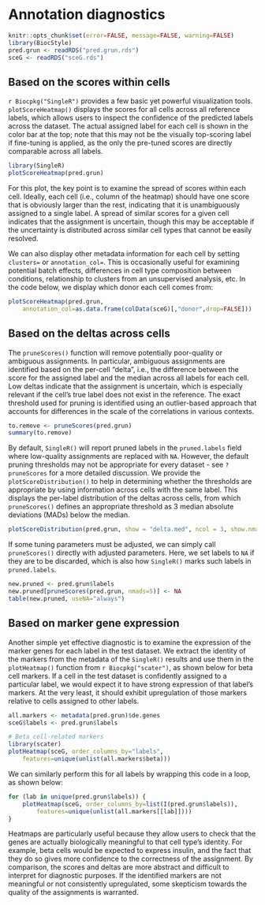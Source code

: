 # Annotation diagnostics

```r
knitr::opts_chunk$set(error=FALSE, message=FALSE, warning=FALSE)
library(BiocStyle)
pred.grun <- readRDS("pred.grun.rds")
sceG <- readRDS("sceG.rds")
```

## Based on the scores within cells

`r Biocpkg("SingleR")` provides a few basic yet powerful visualization tools.
`plotScoreHeatmap()` displays the scores for all cells across all reference labels,
which allows users to inspect the confidence of the predicted labels across the dataset.
The actual assigned label for each cell is shown in the color bar at the top;
note that this may not be the visually top-scoring label if fine-tuning is applied, as the only the pre-tuned scores are directly comparable across all labels.

```r
library(SingleR)
plotScoreHeatmap(pred.grun)
```

For this plot, the key point is to examine the spread of scores within each cell.
Ideally, each cell (i.e., column of the heatmap) should have one score that is obviously larger than the rest, indicating that it is unambiguously assigned to a single label.
A spread of similar scores for a given cell indicates that the assignment is uncertain, though this may be acceptable if the uncertainty is distributed across similar cell types that cannot be easily resolved.

We can also display other metadata information for each cell by setting `clusters=` or `annotation_col=`.
This is occasionally useful for examining potential batch effects, differences in cell type composition between conditions, relationship to clusters from an unsupervised analysis, etc.
In the code below, we display which donor each cell comes from:

```r
plotScoreHeatmap(pred.grun, 
    annotation_col=as.data.frame(colData(sceG)[,"donor",drop=FALSE]))
```

## Based on the deltas across cells

The `pruneScores()` function will remove potentially poor-quality or ambiguous assignments.
In particular, ambiguous assignments are identified based on the per-cell "delta", i.e., the difference between the score for the assigned label and the median across all labels for each cell.
Low deltas indicate that the assignment is uncertain, which is especially relevant if the cell's true label does not exist in the reference.
The exact threshold used for pruning is identified using an outlier-based approach that accounts for differences in the scale of the correlations in various contexts.

```r
to.remove <- pruneScores(pred.grun)
summary(to.remove)
```

By default, `SingleR()` will report pruned labels in the `pruned.labels` field where low-quality assignments are replaced with `NA`.
However, the default pruning thresholds may not be appropriate for every dataset - see `?pruneScores` for a more detailed discussion.
We provide the `plotScoreDistribution()` to help in determining whether the thresholds are appropriate by using information across cells with the same label.
This displays the per-label distribution of the deltas across cells, from which `pruneScores()` defines an appropriate threshold as 3 median absolute deviations (MADs) below the median.

```r
plotScoreDistribution(pred.grun, show = "delta.med", ncol = 3, show.nmads = 3)
```

If some tuning parameters must be adjusted, we can simply call `pruneScores()` directly with adjusted parameters.
Here, we set labels to `NA` if they are to be discarded, which is also how `SingleR()` marks such labels in `pruned.labels`.

```r
new.pruned <- pred.grun$labels
new.pruned[pruneScores(pred.grun, nmads=5)] <- NA
table(new.pruned, useNA="always")
```

## Based on marker gene expression

Another simple yet effective diagnostic is to examine the expression of the marker genes for each label in the test dataset.
We extract the identity of the markers from the metadata of the `SingleR()` results and use them in the  `plotHeatmap()` function from `r Biocpkg("scater")`, as shown below for beta cell markers.
If a cell in the test dataset is confidently assigned to a particular label, we would expect it to have strong expression of that label's markers.
At the very least, it should exhibit upregulation of those markers relative to cells assigned to other labels.

```r
all.markers <- metadata(pred.grun)$de.genes
sceG$labels <- pred.grun$labels

# Beta cell-related markers
library(scater)
plotHeatmap(sceG, order_columns_by="labels",
    features=unique(unlist(all.markers$beta))) 
```

We can similarly perform this for all labels by wrapping this code in a loop, as shown below: 

```r
for (lab in unique(pred.grun$labels)) {
    plotHeatmap(sceG, order_columns_by=list(I(pred.grun$labels)), 
        features=unique(unlist(all.markers[[lab]]))) 
}
```

Heatmaps are particularly useful because they allow users to check that the genes are actually biologically meaningful to that cell type's identity.
For example, beta cells would be expected to express insulin, and the fact that they do so gives more confidence to the correctness of the assignment.
By comparison, the scores and deltas are more abstract and difficult to interpret for diagnostic purposes.
If the identified markers are not meaningful or not consistently upregulated, some skepticism towards the quality of the assignments is warranted.
